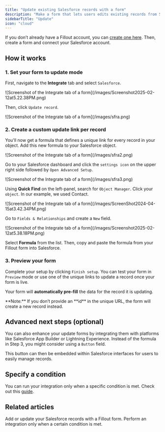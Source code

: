 ```yaml
---
title: "Update existing Salesforce records with a form"
description: "Make a form that lets users edits existing records from Salesforce, and pre-fills fields with data from the record."
sidebarTitle: "Update"
icon: "cloud"
---
```


If you don’t already have a Fillout account, you can [create one here](https://build.fillout.com/signup). Then, create a form and connect your Salesforce account.

## How it works

### 1. Set your form to update mode

First, navigate to the **Integrate** tab and select `Salesforce`.

<Frame>
  ![Screenshot of the Integrate tab of a form](/images/Screenshot2025-02-12at5.22.38PM.png)
</Frame>

Then, click `Update record`.

<Frame style={{ width: '672px', height: '162px' }}>
  ![Screenshot of the Integrate tab of a form](/images/sfra.png)
</Frame>

### 2. Create a custom update link per record

You'll now get a formula that defines a unique link for every record in your object. Add this new formula to your Salesforce object.

<Frame style={{ width: '384px', height: '109px' }}>
  ![Screenshot of the Integrate tab of a form](/images/sfra2.png)
</Frame>

Go to your Salesforce dashboard and click the `settings icon` on the upper right side followed by `Open Advanced Setup`.

<Frame style={{ width: '288px', height: '271px' }}>
  ![Screenshot of the Integrate tab of a form](/images/sfra3.png)
</Frame>

Using **Quick Find** on the left-panel, search for `Object Manager`. Click your `object`. In our example, we used Contact.

<Frame style={{ width: '288px', height: '118px' }}>
  ![Screenshot of the Integrate tab of a form](/images/ScreenShot2024-04-15at3.42.34PM.png)
</Frame>

Go to `Fields & Relationships` and create a `New` field.

<Frame>
  ![Screenshot of the Integrate tab of a form](/images/Screenshot2025-02-12at5.38.18PM.png)
</Frame>

Select **Formula** from the list. Then, copy and paste the formula from your Fillout form into Salesforce.

### 3. Preview your form

Complete your setup by clicking `Finish setup`. You can test your form in `Preview` mode or use one of the unique links to update a record once your form is live.

Your form will **automatically pre-fill** the data for the record it is updating.

<Note>
  **Note:** If you don’t provide an **id** in the unique URL, the form will create a new record instead.
</Note>

## Advanced next steps (optional)

You can also enhance your update forms by integrating them with platforms like Salesforce App Builder or Lightning Experience. Instead of the formula in Step 3, you might consider using a `Button` field.

This button can then be embedded within Salesforce interfaces for users to easily manage records.

## Specify a condition

You can run your integration only when a specific condition is met. Check out this [guide](/conditional-integration).

## Related articles

<CardGroup cols={3}>
  <Card title="Create a Salesforce form" icon="cloud" iconType="solid" color="#FFC738" href="/salesforce">
    Add or update your Salesforce records with a Fillout form.
  </Card>
  <Card title="Conditional integration logic" icon="gear-complex" iconType="regular" color="#FFC738" href="/conditional-integration">
    Perform an integration only when a certain condition is met.
  </Card>
</CardGroup>
